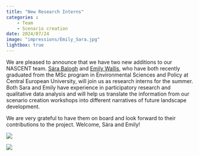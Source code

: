 ```yaml
---
title: "New Research Interns"
categories : 
    - Team
    - Scenario creation
date: 2024/07/24
image: "impressions/Emily_Sara.jpg"
lightbox: true
---
```


We are pleased to announce that we have two new additions to our NASCENT team. [Sára Balogh](about/ETHZ/Sara.qmd) and [Emily Wallis](about/ETHZ/Emily.qmd), who have both recently graduated from the MSc program in Environmental Sciences and Policy at Central European University, will join us as research interns for the summer. Both Sara and Emily have experience in participatory research and qualitative data analysis and will help us translate the information from our scenario creation workshops into different narratives of future landscape development.  

We are very grateful to have them on board and look forward to their contributions to the project. Welcome, Sára and Emily!

::: {layout-ncol=2}
![](about/ETHZ/Sara.jpg){group="my-gallery"}

![](about/ETHZ/Emily.jpg){group="my-gallery"}
:::





